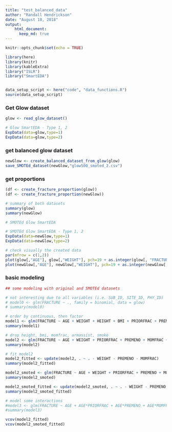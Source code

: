 ```yaml
---
title: "test_balanced_data"
author: "Randall Hendrickson"
date: "August 10, 2018"
output:
    html_document:
      keep_md: true
---
```


```r
knitr::opts_chunk$set(echo = TRUE)

library(here)
library(knitr)
library(kableExtra)
library("ISLR")
library("SmartEDA")


data_setup_script <- here("code", "data_functions.R")
source(data_setup_script)
```


### Get Glow dataset

```r

glow <- read_glow_dataset()

# Glow SmartEDA - Type 1, 2
ExpData(data=glow,type=1)
ExpData(data=glow,type=2)

```

### get balanced glow dataset

```r

newGlow <- create_balanced_dataset_from_glow(glow)
save_SMOTEd_dataset(newGlow,"glow500_smoted_2.csv")
```

### get proportions

```r

(df <- create_fracture_proportion(glow))
(df <- create_fracture_proportion(newGlow))

# summary of both datasets
summary(glow)
summary(newGlow)

# SMOTEd Glow SmartEDA

# SMOTEd Glow SmartEDA - Type 1, 2
ExpData(data=newGlow,type=1)
ExpData(data=newGlow,type=2)

# check visually the created data
par(mfrow = c(1,2))
plot(glow[,"AGE"], glow[,"WEIGHT"], pch=19 + as.integer(glow[, "FRACTURE"]), main="original glow")
plot(newGlow[,"AGE"], newGlow[,"WEIGHT"], pch=19 + as.integer(newGlow[, "FRACTURE"]), main="SMOTEd glow")
```

### basic modeling

```r

## some modeling with original and SMOTEd datasets

# not interesting due to all variables (i.e. SUB_ID, SITE_ID, PHY_ID)
# model0 <- glm(FRACTURE ~ ., family = binomial, data = glow)
# summary(model0)

# order by continuous, then factor
model1 <- glm(FRACTURE ~ AGE + WEIGHT + HEIGHT + BMI + PRIORFRAC + PREMENO + MOMFRAC + ARMASSIST + SMOKE + RATERISK, family = binomial, data = glow) 
summary(model1)

# drop height, bmi, momfrac, armassist, smoke
model2 <- glm(FRACTURE ~ AGE + WEIGHT + PRIORFRAC + PREMENO + MOMFRAC + RATERISK, family = binomial, data = glow)
summary(model2)

# fit model2
model2_fitted <- update(model2, . ~ . - WEIGHT - PREMENO - MOMFRAC)
summary(model2_fitted)

model2_smoted <- glm(FRACTURE ~ AGE + WEIGHT + PRIORFRAC + PREMENO + MOMFRAC + RATERISK, family = binomial, data = newGlow)
summary(model2_smoted)

model2_smoted_fitted <- update(model2_smoted, . ~ . - WEIGHT - PREMENO - MOMFRAC)
summary(model2_smoted_fitted)

# model some interactions
#model3 <- glm(FRACTURE ~ AGE + AGE*PRIORFRAC + AGE*PREMENO + AGE*MOMFRAC + PRIORFRAC, family = binomial, data = glow)
#summary(model3)

vcov(model2_fitted)
vcov(model2_smoted_fitted)

```



